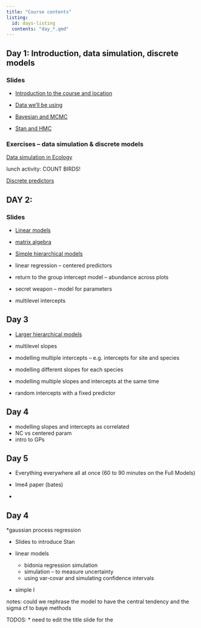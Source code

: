```yaml
---
title: "Course contents"
listing:
  id: days-listing
  contents: "day_*.qmd"
---
```



## Day 1: Introduction, data simulation, discrete models

### Slides

* [Introduction to the course and location](slides/00_Introduction)
* [Data we'll be using](slides/01_Data)

* [Bayesian and MCMC](slides/02_Bayesian)
* [Stan and HMC](slides/03_Stan)

### Exercises -- data simulation & discrete models

[Data simulation in Ecology](topics/01_data_simulation)

lunch activity: COUNT BIRDS!

[Discrete predictors](topics/discrete_predictor)

## DAY 2: 

### Slides

* [Linear models](slides/04_Linear_model)
 
* [matrix algebra](slides/05_Matrix_algebra_advanced)

* [Simple hierarchical models](slides/06_Simple_hierarchical_model)

* linear regression -- centered predictors
* return to the group intercept model -- abundance across plots
* secret weapon -- model for parameters
* multilevel intercepts

## Day 3

* [Larger hierarchical models](slides/07_Complex_hierarchical_model)

* multilevel slopes
* modelling multiple intercepts -- e.g. intercepts for site and species
* modelling different slopes for each species
* modelling multiple slopes and intercepts at the same time
* random intercepts with a fixed predictor

## Day 4

* modelling slopes and intercepts as correlated
* NC vs centered param
* intro to GPs



## Day 5
* Everything everywhere all at once (60 to 90 minutes on the Full Models)





* lme4 paper (bates)
* 

## Day 4 

*gaussian process regression

* Slides to introduce Stan

* linear models
  * bidonia regression simulation
  * simulation -- to measure uncertainty
  * using var-covar and simulating confidence intervals
* simple l
  
notes: could we rephrase the model to have the central tendency and the sigma
cf to baye methods


TODOS:
* need to edit the title slide for the 
